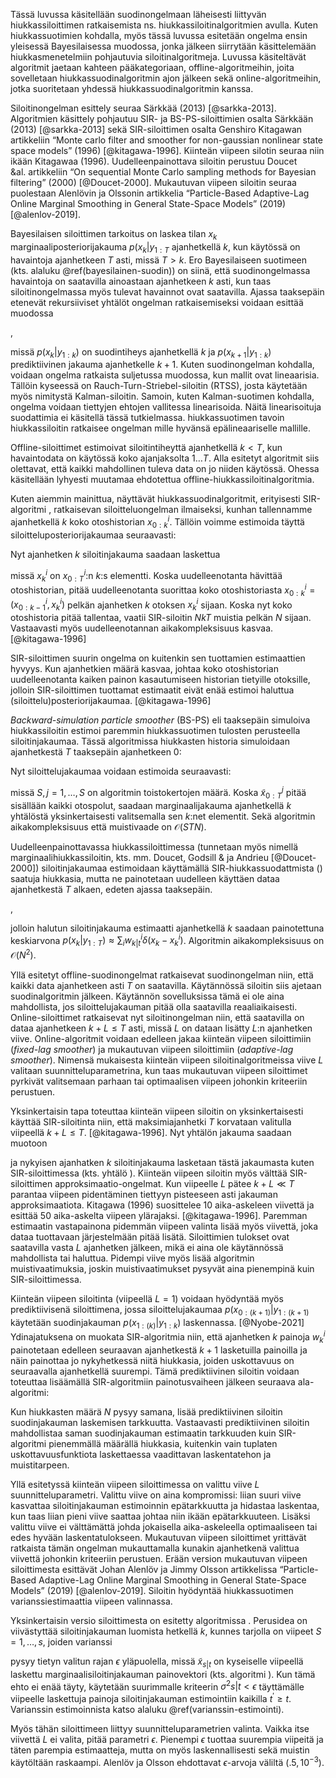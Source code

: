 \chapter{hiukkassilottimet} \label{hiukkassiloittimet}

Tässä luvussa käsitellään suodinongelmaan läheisesti liittyvän hiukkassiloittimen ratkaisemista ns. hiukkassiloitinalgoritmien avulla. Kuten hiukkassuotimien kohdalla, myös tässä luvussa esitetään ongelma ensin yleisessä Bayesilaisessa muodossa, jonka jälkeen siirrytään käsittelemään hiukkasmenetelmiin pohjautuvia siloitinalgoritmeja. Luvussa käsiteltävät algoritmit jaetaan kahteen pääkategoriaan, offline-algoritmeihin, joita sovelletaan hiukkassuodinalgoritmin ajon jälkeen sekä online-algoritmeihin, jotka suoritetaan yhdessä hiukkassuodinalgoritmin kanssa. 

Siloitinongelman esittely seuraa Särkkää (2013) [@sarkka-2013]. Algoritmien käsittely pohjautuu SIR- ja BS-PS-siloittimien osalta Särkkään (2013) [@sarkka-2013] sekä SIR-siloittimen osalta Genshiro Kitagawan artikkeliin "Monte carlo filter and smoother for non-gaussian nonlinear state space models" (1996) [@kitagawa-1996]. Kiinteän viipeen silotin seuraa niin ikään Kitagawaa (1996). Uudelleenpainottava siloitin perustuu Doucet &al. artikkeliin "On sequential Monte Carlo sampling methods for Bayesian filtering" (2000) [@Doucet-2000]. Mukautuvan viipeen siloitin seuraa puolestaan Alenlövin ja Olssonin artikkelia "Particle-Based Adaptive-Lag Online Marginal Smoothing in General State-Space Models" (2019) [@alenlov-2019].

\section{Bayesilainen siloitin}

Bayesilaisen siloittimen tarkoitus on laskea tilan $x_k$ marginaaliposteriorijakauma $p(x_k|y_{1:T}$ ajanhetkellä $k$, kun käytössä on havaintoja ajanhetkeen $T$ asti, missä $T>k$. Ero Bayesilaiseen suotimeen (kts. alaluku \@ref(bayesilainen-suodin)) on siinä, että suodinongelmassa havaintoja on saatavilla ainoastaan ajanhetkeen $k$ asti, kun taas siloitinongelmassa myös tulevat havainnot ovat saatavilla. Ajassa taaksepäin etenevät rekursiiviset yhtälöt ongelman ratkaisemiseksi voidaan esittää muodossa

\begin{align}\label{siloitin-prediktiivinen}
p(x_{k+1}|y_{1:k})=\int_{\mathbb{R}^{n_x}}p(x_{k+1}|x_k)p(x_k|y_{1:k})\mathop{dx_k}.
\end{align}

\begin{align}\label{siloitin-ratkaisu}
p(x_k|y_{1:T}) = p(x_k|y_{1:k}) \int \frac{p(x_{k+1}|x_k)p(x_{k+1}|y_{1:T})}{p(x_{k+1}|y_{1:k})} \mathop{dx_{k+1}}.
\end{align},

missä $p(x_k|y_{1:k})$ on suodintiheys ajanhetkellä $k$ ja $p(x_{k+1}|y_{1:k})$ prediktiivinen jakauma ajanhetkelle $k+1$. Kuten suodinongelman kohdalla, voidaan ongelma ratkaista suljetussa muodossa, kun mallit ovat lineaarisia. Tällöin kyseessä on Rauch-Turn-Striebel-siloitin (RTSS), josta käytetään myös nimitystä Kalman-siloitin. Samoin, kuten Kalman-suotimen kohdalla, ongelma voidaan tiettyjen ehtojen vallitessa linearisoida. Näitä linearisoituja suodattimia ei käsitellä tässä tutkielmassa. hiukkassuotimen tavoin hiukkassiloitin ratkaisee ongelman mille hyvänsä epälineaariselle mallille.

\section{Offline-algoritmit}

Offline-siloittimet estimoivat siloitintiheyttä ajanhetkellä $k<T$, kun havaintodata on käytössä koko ajanjaksolta $1 \ldots T$. Alla esitetyt algoritmit siis olettavat, että kaikki mahdollinen tuleva data on jo niiden käytössä. Ohessa käsitellään lyhyesti muutamaa ehdotettua offline-hiukkassiloitinalgoritmia.

\subsection{SIR-siloitin}

Kuten aiemmin mainittua, näyttävät hiukkassuodinalgoritmit, erityisesti SIR-algoritmi \ref{sir}, ratkaisevan siloitteluongelman ilmaiseksi, kunhan tallennamme ajanhetkellä $k$ koko otoshistorian $x_{0:k}^i$. Tällöin voimme estimoida täyttä siloitteluposteriorijakaumaa seuraavasti:

\begin{align}\label{siloitin-posteriori}
p(x_{0:T}|y_{1:T}) \approx \sum_{i=1}^N w_T^i \delta (x_{0:T}-x_{0:T}^i).
\end{align}

Nyt ajanhetken $k$ siloitinjakauma saadaan laskettua

\begin{align}\label{siloitin-posteriori-k}
p(x_{k}|y_{1:T}) \approx \sum_{i=1}^N w_T^i \delta (x_{k}-x_{k}^i),
\end{align}

missä $x^i_k$ on $x^i_{0:T}$:n $k$:s elementti. Koska uudelleenotanta hävittää otoshistorian, pitää uudelleenotanta suorittaa koko otoshistoriasta  $x_{0:k}^i = (x_{0:k-1}^i, x_{k}^i)$ pelkän ajanhetken $k$ otoksen $x_{k}^i$ sijaan. Koska nyt koko otoshistoria pitää tallentaa, vaatii SIR-siloitin $NkT$ muistia pelkän $N$ sijaan. Vastaavasti myös uudelleenotannan aikakompleksisuus kasvaa.  [@kitagawa-1996] 

SIR-siloittimen suurin ongelma on kuitenkin sen tuottamien estimaattien hyvyys. Kun ajanhetkien määrä kasvaa, johtaa koko otoshistorian uudelleenotanta kaiken painon kasautumiseen historian tietyille otoksille, jolloin SIR-siloittimen tuottamat estimaatit eivät enää estimoi haluttua (siloittelu)posteriorijakaumaa. [@kitagawa-1996]

\subsection{BS-PS-siloitin}

*Backward-simulation particle smoother* (BS-PS) eli taaksepäin simuloiva hiukkassiloitin estimoi paremmin hiukkassuotimen tulosten perusteella siloitinjakaumaa. Tässä algoritmissa hiukkasten historia simuloidaan ajanhetkestä $T$ taaksepäin ajanhetkeen 0: 

\begin{algorithm}[H]
\label{BSPS}
\DontPrintSemicolon
\SetAlgoShortEnd
\KwResult{Posteriorisiloitinjakauman $p(x_{k}|y_{1:T})$ estimaatti.\;}
\KwData{Suodinjakaumia edustavat hiukkaset ja näihin liittyvät painot ${w_k^i, x_k^i}$, missä $i=1,\ldots,N$ ja $k=1,\ldots,T$\;}
\Begin{
  \Begin{Valitaan $\tilde{x}_T=x_T^i$\;}
  \For{$k=\{T-1,\ldots,0\}$}{
    \Begin{Lasketaan uudet painot \newline $w^i_{k|k+1} \propto w_k^i p(\tilde{x}_{k+1}|x_k^i)$\;}
    \Begin{Valitaan $\tilde{x}_{k} = x_k^i$ todennäköisyydellä $w^i_{k|k+1}$.\;}
  }  
}
\caption{Taaksepäin simuloiva hiukkassiloitin}
\end{algorithm}

Nyt siloittelujakaumaa voidaan estimoida seuraavasti:

\begin{align}\label{siloitin-BSPS}
p(x_{0:T}|y_{1:T}) \approx \frac{1}{S} \sum_{i=1}^N \delta (x_{0:T}-\tilde{x}_{0:T}^j),
\end{align}

missä $S, j=1,\ldots,S$ on algoritmin \ref{BSPS} toistokertojen määrä. Koska $\tilde{x}_{0:T}^j$ pitää sisällään kaikki otospolut, saadaan marginaalijakauma ajanhetkellä $k$ yhtälöstä \ref{siloitin-BSPS} yksinkertaisesti valitsemalla sen $k$:net elementit. Sekä algoritmin aikakompleksisuus että muistivaade on $\mathcal{O}(STN)$.

\subsection{Uudelleenpainottava hiukkassiloitin}

Uudelleenpainottavassa hiukkassiloittimessa (tunnetaan myös nimellä marginaalihiukkassiloitin, kts. mm. Doucet, Godsill & ja Andrieu [@Doucet-2000]) siloitinjakaumaa estimoidaan käyttämällä SIR-hiukkassuodattmista (\ref{sir}) saatuja hiukkasia, mutta ne painotetaan uudelleen käyttäen dataa ajanhetkestä $T$ alkaen, edeten ajassa taaksepäin.

\begin{algorithm}[H]
\label{rwps}
\DontPrintSemicolon
\SetAlgoShortEnd
\KwResult{Posteriorisiloitinjakauman $p(x_{k}|y_{1:T})$ estimaatti.\;}
\KwData{Suodinjakaumia edustavat hiukkaset ja näihin liittyvät painot ${w_k^i, x_k^i}$, missä $i=1,\ldots,N$ ja $k=1,\ldots,T$\;}
\Begin{
  \Begin{Asetetaan $w_{T|T}^i = w_T^i$, jokaiselle $i=1,\ldots,N$;}
  \For{$k=\{T-1,\ldots,0\}$}{
    \Begin{Lasketaan uudet painot \newline $w^i_{k|T} = \sum_j w_{k+1|T}^j  \frac{w_k^i p(x_{k+1}^j|x_k^i)}{\sum_l w_k^l p(x_{k+1}^j|x_k^l)}$\;}
  }  
}
\caption{Uudelleenpainottava hiukkassiloitin}
\end{algorithm},

jolloin halutun siloitinjakauma estimaatti ajanhetkellä $k$ saadaan painotettuna keskiarvona $p(x_k|y_{1:T}) \approx \sum_i w_{k|t}^i \delta (x_k-x_k^i)$. Algoritmin aikakompleksisuus on $\mathcal{O}(N^2)$.

\section{Online-algoritmit}

Yllä esitetyt offline-suodinongelmat ratkaisevat suodinongelman niin, että kaikki data ajanhetkeen asti $T$ on saatavilla. Käytännössä siloitin siis ajetaan suodinalgoritmin jälkeen. Käytännön sovelluksissa tämä ei ole aina mahdollista, jos siloittelujakauman pitää olla saatavilla reaaliaikaisesti. Online-siloittimet ratkaisevat nyt siloitinongelman niin, että saatavilla on dataa ajanhetkeen $k+L \le T$ asti, missä $L$ on dataan lisätty $L$:n ajanhetken viive. Online-algoritmit voidaan edelleen jakaa kiinteän viipeen siloittimiin (*fixed-lag smoother*) ja mukautuvan viipeen siloittimiin (*adaptive-lag smoother*). Nimensä mukaisesta kiinteän viipeen siloitinalgoritmeissa viive $L$ valitaan suunnitteluparametrina, kun taas mukautuvan viipeen siloittimet pyrkivät valitsemaan parhaan tai optimaalisen viipeen johonkin kriteeriin perustuen.

\subsection{Kiinteän viipeen siloitin}

Yksinkertaisin tapa toteuttaa kiinteän viipeen siloitin on yksinkertaisesti käyttää SIR-siloitinta niin, että maksimiajanhetki $T$ korvataan valitulla viipeellä $k+L \le T$. [@kitagawa-1996]. Nyt yhtälön \ref{siloitin-posteriori} jakauma saadaan muotoon 

\begin{align}\label{siloitin-posteriori-viive}
p(x_{0:(k+L)}|y_{1:(k+L)}) \approx \sum_{i=1}^N w_{k+L}^i \delta (x_{0:(k+L)}-x_{0:(k+L)}^i),
\end{align}

ja nykyisen ajanhatken $k$ siloitinjakauma lasketaan tästä jakaumasta kuten SIR-siloittimessa (kts. yhtälö \ref{siloitin-posteriori-k}). Kiinteän viipeen siloitin myös välttää SIR-siloittimen approksimaatio-ongelmat. Kun viipeelle $L$ pätee $k+L \ll T$ parantaa viipeen pidentäminen tiettyyn pisteeseen asti jakauman approksimaatiota. Kitagawa (1996) suosittelee 10\textendash 20 aika-askeleen viivettä ja esittää 50 aika-askelta viipeen ylärajaksi. [@kitagawa-1996]. Paremman estimaatin vastapainona pidemmän viipeen valinta lisää myös viivettä, joka dataa tuottavaan järjestelmään pitää lisätä. Siloittimien tulokset ovat saatavilla vasta $L$ ajanhetken jälkeen, mikä ei aina ole käytännössä mahdollista tai haluttua. Pidempi viive myös lisää algoritmin muistivaatimuksia, joskin muistivaatimukset pysyvät aina pienempinä kuin SIR-siloittimessa.

Kiinteän viipeen siloitinta (viipeellä $L=1$) voidaan hyödyntää myös prediktiivisenä siloittimena, jossa siloittelujakaumaa $p(x_{0:(k+1)}|y_{1:(k+1)}$ käytetään suodinjakauman $p(x_{1:(k)}|y_{1:k})$ laskennassa. [@Nyobe-2021] Ydinajatuksena on muokata SIR-algoritmia \ref{sir} niin, että ajanhetken $k$ painoja $w_k^i$ painotetaan edelleen seuraavan ajanhetkestä $k+1$ lasketuilla painoilla ja näin painottaa jo nykyhetkessä niitä hiukkasia, joiden uskottavuus on seuraavalla ajanhetkellä suurempi. Tämä prediktiivinen siloitin voidaan toteuttaa lisäämällä SIR-algoritmiin painotusvaiheen jälkeen seuraava ala-algoritmi:

\begin{algorithm}[H]
\label{prediktiivinen-siloitin}
\DontPrintSemicolon
\SetAlgoShortEnd
\KwResult{Prediktiivisellä siloittimella lasketut painot painotettu $\tilde{w}_{k}^i$.\;}
\KwData{Viipeen $L=1$ avulla saadut havainnot $y_{k+1}$. Partikkelit $x_k^i$ ja niitä vastaavat painot $w_k^i$\;}
\Begin{
  \For{$i=\{1,2,\ldots,N\}$}{
      \Begin{Luodaan simuloidut hiukkaset $\tilde{x}_{k+1}^i$ ehdotusjakaumsta $q(\tilde{x}_{k+1}|x^i_k,y_{k+1})$\;}
      \Begin{Lasketaan simuloiduille hiukkasille painot $\tilde{w}_{k+1}^i$\;}
      \Begin{Päivitetään nykyiset painot $\tilde{w}_{k}^i = {w}_{k}^i \tilde{w}_{k+1}^i$\;}
    }
  \Begin{Korvataan nykyiset painot ${w}_{k}$ siloitetuilla painoilla $\tilde{w}_{k}^i$;}
  }  
\caption{Prediktiivinen siloiti (viive=1)}
\end{algorithm}

Kun hiukkasten määrä $N$ pysyy samana, lisää prediktiivinen siloitin suodinjakauman laskemisen tarkkuutta. Vastaavasti prediktiivinen siloitin mahdollistaa saman suodinjakauman estimaatin tarkkuuden kuin SIR-algoritmi pienemmällä määrällä hiukkasia, kuitenkin vain tuplaten uskottavuusfunktiota laskettaessa vaadittavan laskentatehon ja muistitarpeen. 

\subsection{Mukautuvan viipeen siloitin}

Yllä esitetyssä kiinteän viipeen siloittimessa on valittu viive $L$ suunnitteluparametri. Valittu viive on aina kompromissi: liian suuri viive kasvattaa siloitinjakauman estimoinnin epätarkkuutta ja hidastaa laskentaa, kun taas liian pieni viive saattaa johtaa niin ikään epätarkkuuteen. Lisäksi valittu viive ei välttämättä johda jokaisella aika-askeleella optimaaliseen tai edes hyvään laskentatulokseen. Mukautuvan viipeen siloittimet yrittävät ratkaista tämän ongelman mukauttamalla kunakin ajanhetkenä valittua viivettä johonkin kriteeriin perustuen. Erään version mukautuvan viipeen siloittimesta esittävät Johan Alenlöv ja Jimmy Olsson artikkelissa "Particle-Based Adaptive-Lag Online Marginal Smoothing in General State-Space Models" (2019) [@alenlov-2019]. Siloitin hyödyntää hiukkassuotimen varianssiestimaattia viipeen valinnassa.

Yksinkertaisin versio siloittimesta on esitetty algoritmissa \ref{mukautuva-siloitin}. Perusidea on viivästyttää siloitinjakauman luomista hetkellä $k$, kunnes tarjolla on viipeet $S=1,\ldots,s$, joiden varianssi 

\begin{align}\label{siloitin-varianssi}
\sigma^2_{s|t} = \sum_{i=1}^N \frac{w_t^i}{\Omega_t}\left\{\tilde{x}_{s|t} - \sum_{j=1}^N \frac{w_t^j}{\Omega_t}\tilde{x}_{s|t} \right\}^2,
\end{align}

pysyy tietyn valitun rajan $\epsilon$ yläpuolella, missä $\tilde{x}_{s|t}$ on kyseiselle viipeellä laskettu marginaalisiloitinjakauman painovektori (kts. algoritmi \ref{rwps}). Kun tämä ehto ei enää täyty, käytetään suurimmalle kriteerin $\sigma^2{s|t} < \epsilon$ täyttämälle viipeelle laskettuja painoja siloitinjakauman estimointiin kaikilla $t^\prime \ge t$. Varianssin estimoinnista katso alaluku \@ref(varianssin-estimointi).

\begin{algorithm}[H]
\label{mukautuva-siloitin}
\DontPrintSemicolon
\SetAlgoShortEnd
\KwResult{Siloittelujakauman estimaatti viipeellä $s$, tarkemmin $\sum_i^N w_t^i \tilde{x}_{s|t}^i \Omega_t$.\;}
\KwData{Olkoon $S$ joukko kullakin viipeellä $s$ laskettuja painoja $\tilde{x}_{s|t}^i$. Alustetaan $S \leftarrow \emptyset$\;}
\Begin{
  \For{$t=\{1,2,\ldots,T\}$}{
      \Begin{Ajetaan SIR-algoritmi \ref{sir} ajanhetkenä $t$\;}
      \Begin{Jokaiselle $s \in S$ lasketaan painovektori kuten algoritmissa \ref{rwps}.\;}
      \Begin{$S \leftarrow S \cup \{s\}$Jokaiselle $s \in S$ lasketaan painovektori kuten algoritmissa \ref{rwps}.\;}
      \Begin{Jokaiselle $s$ lasketaan varianssi $\sigma^2_{s|t}$ kuten yhtälössä \ref{siloitin-varianssi}. Jos $\sigma^2_{s|t} < \epsilon$ poistetaan $s$ joukosta $S$ ja käytetään siloitinjaukauman estimaattia $\sum_i^N w_t^i \tilde{x}_{s|t}^i \Omega_t$ kaikille ajanhetkille $t^\prime \ge t$.\;}
    }
  }  
\caption{Mukautuvan viipeen siloitin}
\end{algorithm}

Myös tähän siloittimeen liittyy suunnitteluparametrien valinta. Vaikka itse viivettä $L$ ei valita, pitää parametri $\epsilon$. Pienempi $\epsilon$ tuottaa suurempia viipeitä ja täten parempia estimaatteja, mutta on myös laskennallisesti sekä muistin käytöltään raskaampi. Alenlöv ja Olsson ehdottavat $\epsilon$-arvoja väliltä $(.5, 10^{-3})$.